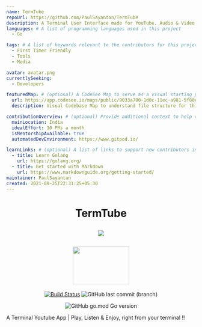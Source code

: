 ```yaml
---
name: TermTube
repoUrl: https://github.com/PaulSayantan/TermTube
description: A Terminal User Interface made for YouTube. Audio & Video Playback right from your Terminal.
languages: # A list of programming languages used in this project
  - Go

tags: # A list of keywords relevant to the contributors for this project
  - First Timer Friendly
  - Tools
  - Media

avatar: avatar.png
currentlySeeking:
  - Developers

featuredMap: # (optional) A CodeSee Map to serve as a visual starting point for contributors
  url: https://app.codesee.io/maps/public/9033a700-1d0c-11ec-a981-5f80e2c33b31
  description: Visual Codebase Map to understand file structure for this project

contributionOverview: # (optional) Provide additional context to help contributors match well with your project
  mainLocation: India
  idealEffort: 10 PRs a month
  isMentorshipAvailable: true
  automatedDevEnvironment: https://www.gitpod.io/

learnLinks: # (optional) A list of links to support new contributors in learning about your project and tech stack and culture / community
  - title: Learn Golang
    url: https://golang.org/
  - title: Get started with Markdown
    url: https://www.markdownguide.org/getting-started/
maintainer: PaulSayantan
created: 2021-09-25T22:31:25+05:30
---
```


<Overview>

<h1 align="center">TermTube

![](https://img.shields.io/badge/YouTube-Terminal%20App-black?logoColor=fc2803&style=for-the-badge&logo=youtube)

<img src="https://user-images.githubusercontent.com/53504602/92931573-454e8400-f461-11ea-904f-8fad59bb0d2a.gif" width="150" height="100"/>

</h1>

<div align="center">

[![Build Status](https://img.shields.io/endpoint.svg?url=https%3A%2F%2Factions-badge.atrox.dev%2FPaulSayantan%2Fyoutube-tui%2Fbadge%3Fref%3Dmaster&style=for-the-badge&color=green)](https://actions-badge.atrox.dev/PaulSayantan/youtube-tui/goto?ref=master)
![GitHub last commit (branch)](https://img.shields.io/github/last-commit/PaulSayantan/youtube-tui/master?style=for-the-badge&logo=github&color=orange)

![GitHub go.mod Go version](https://img.shields.io/github/go-mod/go-version/PaulSayantan/youtube-tui?style=for-the-badge&logo=go)
</div>

A Terminal Youtube App | Play, Listen &amp; Enjoy, right from your terminal !!

</Overview>
